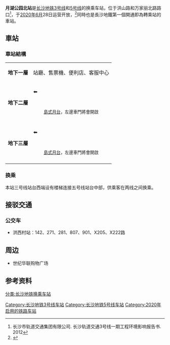 {{Station Infobox
|wikidata=yes
|name=月湖公园北站
|caption=
|image=
|eng_name=North Yuehu Park Station
|linecolour  = #{{长沙轨道交通标志色|M3}}
|linecolour2 = #{{长沙地铁标志色|5}}
|line ={{长沙地铁线路名|3}}<br>
{{长沙地铁线路名|5}}
|levels=3
|interchange=
}}
'''月湖公园北站'''是[[长沙地铁|长沙地铁]][[长沙地铁3号线|3号线]]和[[长沙地铁5号线|5号线]]的换乘车站，位于洪山路和万家丽北路路口<ref>长沙市轨道交通集团有限公司. 长沙轨道交通3号线一期工程环境影响报告书. 2012</ref>，于[[2020年6月中国|2020年6月]]28日运营开放，<ref>{{cite news|url=http://hn.people.com.cn/BIG5/n2/2020/0628/c195194-34115622.html|title=6月28日上午，長沙地鐵3號線、5號線將載客試運營|publisher=人民网|date=2020-06-28|accessdate=2020-06-29|archive-date=2020-06-30|archive-url=https://web.archive.org/web/20200630193711/http://hn.people.com.cn/BIG5/n2/2020/0628/c195194-34115622.html|dead-url=no}}</ref>同時也是長沙地鐵第一個開通即為轉乘站的車站。

== 車站 ==

=== 車站結構 ===
{| class="wikitable"
|'''地下一層'''
| colspan="3" |站廳、售票機、便利店、客服中心
|-
| rowspan="3" |'''地下二層'''
|⬅️
|[[长沙地铁3号线|3號線]]列車開往[[山塘|山塘]]<small>（下一站：[[長沙大學站|長沙大學]]）</small>
|
|-
| colspan="3" |<center><small>[[岛式月台|島式月台]]，左邊車門將會開啟</small></center>
|-
|
|[[长沙地铁3号线|3號線]]列車開往[[廣生|廣生]] <small>（下一站：[[湘龍|湘龍]]）</small>
|➡️
|-
| rowspan="3" |'''地下三層'''
|⬅️
|[[长沙地铁5号线|5號線]]列車開往'''[[水渡河|水渡河]]'''<small>（下一站：[[白茅鋪|白茅鋪]]）</small>
|
|-
| colspan="3" |<center><small>[[岛式月台|島式月台]]，左邊車門將會開啟</small></center>
|-
|
|[[长沙地铁5号线|5號線]]列車開往'''[[毛竹塘|毛竹塘]]''' <small>（下一站：[[馬欄山|馬欄山]]）</small>
|➡️
|}

=== 换乘 ===

本站三号线站台西端设有楼梯连接五号线站台中部，供乘客在两线之间换乘。

==接驳交通==
===公交车===
* 洪西村站：142、271、281、807、901、X205、X222路

==周边==
* 世纪华联购物广场
==参考资料==
{{Reflist}}

{{长沙地铁3号线}}
{{长沙地铁5号线}}
[[Category:长沙地铁3号线车站|Category:长沙地铁3号线车站]]
[[Category:长沙地铁5号线车站|Category:长沙地铁5号线车站]]
[[Category:2020年启用的铁路车站|Category:2020年启用的铁路车站]]
[[分类:长沙地铁换乘车站|分类:长沙地铁换乘车站]]